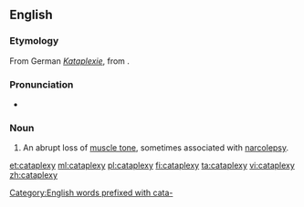 ==English==
{{wikipedia}}

===Etymology===
From German ''[[Kataplexie]]'', from {{etyl|grc|en}} {{term|κατάπληξις|tr=kataplēksis|lang=grc}}.

===Pronunciation===
* {{IPA|/ˈkætəplɛksi/}}

===Noun===
{{en-noun|cataplexies}}

# {{context|medicine|lang=en}} An abrupt loss of [[muscle tone]], sometimes associated with [[narcolepsy]].

[[Category:English words prefixed with cata-]]

[[et:cataplexy]]
[[ml:cataplexy]]
[[pl:cataplexy]]
[[fi:cataplexy]]
[[ta:cataplexy]]
[[vi:cataplexy]]
[[zh:cataplexy]]